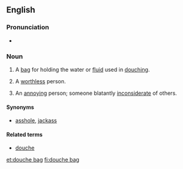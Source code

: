 ==English==

===Pronunciation===
* {{a|UK|US}} {{IPA|/ˈduːʃ ˌbæɡ/}}

===Noun===
{{en-noun|sg=[[douche]] [[bag]]}}

# A [[bag]] for holding the water or [[fluid]] used in [[douching]].
# {{idiomatic|vulgar|pejorative}} A [[worthless]] person.
# {{idiomatic|vulgar|pejorative}} An [[annoy]]ing person; someone blatantly [[inconsiderate]] of others.

====Synonyms====
* {{sense|annoying, inconsiderate person}} [[asshole]], [[jackass]]

====Related terms====
* [[douche]]

[[et:douche bag]]
[[fi:douche bag]]